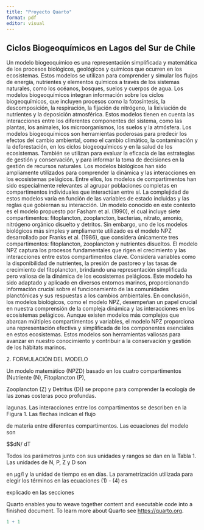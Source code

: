 ```yaml
---
title: "Proyecto Quarto"
format: pdf
editor: visual
---
```


## Ciclos Biogeoquímicos en Lagos del Sur de Chile {#Resumen .Ilustracion}

Un modelo biogeoquímico es una representación simplificada y matemática de los procesos biológicos, geológicos y químicos que ocurren en los ecosistemas. Estos modelos se utilizan para comprender y simular los flujos de energía, nutrientes y elementos químicos a través de los sistemas naturales, como los océanos, bosques, suelos y cuerpos de agua. Los modelos biogeoquímicos integran información sobre los ciclos biogeoquímicos, que incluyen procesos como la fotosíntesis, la descomposición, la respiración, la fijación de nitrógeno, la lixiviación de nutrientes y la deposición atmosférica. Estos modelos tienen en cuenta las interacciones entre los diferentes componentes del sistema, como las plantas, los animales, los microorganismos, los suelos y la atmósfera. Los modelos biogeoquímicos son herramientas poderosas para predecir los efectos del cambio ambiental, como el cambio climático, la contaminación y la deforestación, en los ciclos biogeoquímicos y en la salud de los ecosistemas. También se utilizan para evaluar la eficacia de las estrategias de gestión y conservación, y para informar la toma de decisiones en la gestión de recursos naturales. Los modelos biológicos han sido ampliamente utilizados para comprender la dinámica y las interacciones en los ecosistemas pelágicos. Entre ellos, los modelos de compartimentos han sido especialmente relevantes al agrupar poblaciones completas en compartimentos individuales que interactúan entre sí. La complejidad de estos modelos varía en función de las variables de estado incluidas y las reglas que gobiernan su interacción. Un modelo conocido en este contexto es el modelo propuesto por Fasham et al. (1990), el cual incluye siete compartimentos: fitoplancton, zooplancton, bacterias, nitrato, amonio, nitrógeno orgánico disuelto y detritos. Sin embargo, uno de los modelos biológicos más simples y ampliamente utilizado es el modelo NPZ desarrollado por Franks et al. (1986), que considera únicamente tres compartimentos: fitoplancton, zooplancton y nutrientes disueltos. El modelo NPZ captura los procesos fundamentales que rigen el crecimiento y las interacciones entre estos compartimentos clave. Considera variables como la disponibilidad de nutrientes, la presión de pastoreo y las tasas de crecimiento del fitoplancton, brindando una representación simplificada pero valiosa de la dinámica de los ecosistemas pelágicos. Este modelo ha sido adaptado y aplicado en diversos entornos marinos, proporcionando información crucial sobre el funcionamiento de las comunidades planctónicas y sus respuestas a los cambios ambientales. En conclusión, los modelos biológicos, como el modelo NPZ, desempeñan un papel crucial en nuestra comprensión de la compleja dinámica y las interacciones en los ecosistemas pelágicos. Aunque existen modelos más complejos que abarcan múltiples compartimentos y variables, el modelo NPZ proporciona una representación efectiva y simplificada de los componentes esenciales en estos ecosistemas. Estos modelos son herramientas valiosas para avanzar en nuestro conocimiento y contribuir a la conservación y gestión de los hábitats marinos.

2\. FORMULACIÓN DEL MODELO

Un modelo matemático (NPZD) basado en los cuatro compartimentos (Nutriente (N), Fitoplancton (P),

Zooplancton (Z) y Detritus (D)) se propone para comprender la ecología de las zonas costeras poco profundas.

lagunas. Las interacciones entre los compartimentos se describen en la Figura 1. Las flechas indican el flujo

de materia entre diferentes compartimentos. Las ecuaciones del modelo son

\$\$dN/ dT

Todos los parámetros junto con sus unidades y rangos se dan en la Tabla 1. Las unidades de N, P, Z y D son

en µg/l y la unidad de tiempo es en días. La parametrización utilizada para elegir los términos en las ecuaciones (1) - (4) es

explicado en las secciones

Quarto enables you to weave together content and executable code into a finished document. To learn more about Quarto see <https://quarto.org>.

```r
1 + 1
```
